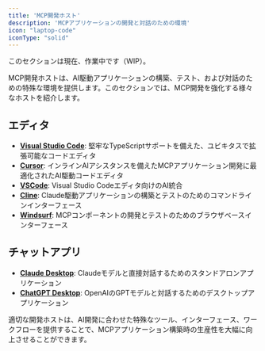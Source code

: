 ```yaml
---
title: 'MCP開発ホスト'
description: 'MCPアプリケーションの開発と対話のための環境'
icon: "laptop-code"
iconType: "solid"
---
```


<Note>このセクションは現在、作業中です（WIP）。</Note>

MCP開発ホストは、AI駆動アプリケーションの構築、テスト、および対話のための特殊な環境を提供します。このセクションでは、MCP開発を強化する様々なホストを紹介します。

## <Icon icon="code" iconType="solid" /> エディタ

- <Icon icon="code" iconType="solid" /> **[Visual Studio Code](https://code.visualstudio.com/)**: 堅牢なTypeScriptサポートを備えた、ユビキタスで拡張可能なコードエディタ
- <Icon icon="keyboard" iconType="solid" /> **[Cursor](https://cursor.sh)**: インラインAIアシスタンスを備えたMCPアプリケーション開発に最適化されたAI駆動コードエディタ
- <Icon icon="puzzle-piece" iconType="solid" /> **[VSCode](/hosts/editors/vscode)**: Visual Studio Codeエディタ向けのAI統合
- <Icon icon="terminal" iconType="solid" /> **[Cline](/hosts/editors/cline)**: Claude駆動アプリケーションの構築とテストのためのコマンドラインインターフェース
- <Icon icon="wind" iconType="solid" /> **[Windsurf](/hosts/chat-apps/windsurf)**: MCPコンポーネントの開発とテストのためのブラウザベースインターフェース

## <Icon icon="message" iconType="solid" /> チャットアプリ

- <Icon icon="desktop" iconType="solid" /> **[Claude Desktop](/hosts/chat-apps/claude-desktop)**: Claudeモデルと直接対話するためのスタンドアロンアプリケーション
- <Icon icon="comment" iconType="solid" /> **[ChatGPT Desktop](/hosts/chat-apps/chatgpt-desktop)**: OpenAIのGPTモデルと対話するためのデスクトップアプリケーション

適切な開発ホストは、AI開発に合わせた特殊なツール、インターフェース、ワークフローを提供することで、MCPアプリケーション構築時の生産性を大幅に向上させることができます。 